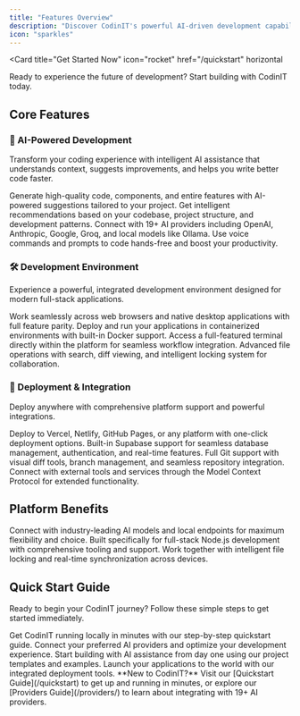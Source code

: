 ```yaml
---
title: "Features Overview"
description: "Discover CodinIT's powerful AI-driven development capabilities that streamline your full-stack development workflow"
icon: "sparkles"
---
```


<Card
  title="Get Started Now"
  icon="rocket"
  href="/quickstart"
  horizontal
>
  Ready to experience the future of development? Start building with CodinIT today.
</Card>

## Core Features

### 🤖 AI-Powered Development
Transform your coding experience with intelligent AI assistance that understands context, suggests improvements, and helps you write better code faster.

<Columns cols={2}>
  <Card
    title="Smart Code Generation"
    icon="sparkles"
    href="#"
  >
    Generate high-quality code, components, and entire features with AI-powered suggestions tailored to your project.
  </Card>
  <Card
    title="Context-Aware Assistance"
    icon="brain"
    href="#"
  >
    Get intelligent recommendations based on your codebase, project structure, and development patterns.
  </Card>
  <Card
    title="Multi-Provider Integration"
    icon="plug"
    href="#"
  >
    Connect with 19+ AI providers including OpenAI, Anthropic, Google, Groq, and local models like Ollama.
  </Card>
  <Card
    title="Voice-Powered Coding"
    icon="microphone"
    href="#"
  >
    Use voice commands and prompts to code hands-free and boost your productivity.
  </Card>
</Columns>

### 🛠️ Development Environment
Experience a powerful, integrated development environment designed for modern full-stack applications.

<Columns cols={2}>
  <Card
    title="Web & Desktop Support"
    icon="desktop"
    href="#"
  >
    Work seamlessly across web browsers and native desktop applications with full feature parity.
  </Card>
  <Card
    title="Docker Integration"
    icon="docker"
    href="#"
  >
    Deploy and run your applications in containerized environments with built-in Docker support.
  </Card>
  <Card
    title="Built-in Terminal"
    icon="terminal"
    href="#"
  >
    Access a full-featured terminal directly within the platform for seamless workflow integration.
  </Card>
  <Card
    title="File Management"
    icon="folder"
    href="#"
  >
    Advanced file operations with search, diff viewing, and intelligent locking system for collaboration.
  </Card>
</Columns>

### 🚀 Deployment & Integration
Deploy anywhere with comprehensive platform support and powerful integrations.

<Columns cols={2}>
  <Card
    title="Multi-Platform Deployment"
    icon="cloud"
    href="#"
  >
    Deploy to Vercel, Netlify, GitHub Pages, or any platform with one-click deployment options.
  </Card>
  <Card
    title="Supabase Integration"
    icon="database"
    href="#"
  >
    Built-in Supabase support for seamless database management, authentication, and real-time features.
  </Card>
  <Card
    title="Git Integration"
    icon="git"
    href="#"
  >
    Full Git support with visual diff tools, branch management, and seamless repository integration.
  </Card>
  <Card
    title="MCP Protocol Support"
    icon="puzzle"
    href="#"
  >
    Connect with external tools and services through the Model Context Protocol for extended functionality.
  </Card>
</Columns>

## Platform Benefits

<CardGroup cols={3}>
  <Card
    title="19+ AI Providers"
    icon="bot"
  >
    Connect with industry-leading AI models and local endpoints for maximum flexibility and choice.
  </Card>
  <Card
    title="Full-Stack Focus"
    icon="layer-group"
  >
    Built specifically for full-stack Node.js development with comprehensive tooling and support.
  </Card>
  <Card
    title="Real-Time Collaboration"
    icon="users"
  >
    Work together with intelligent file locking and real-time synchronization across devices.
  </Card>
</CardGroup>

## Quick Start Guide

Ready to begin your CodinIT journey? Follow these simple steps to get started immediately.

<CardGroup cols={2}>
  <Card
    title="Set Up Your Environment"
    icon="play"
    href="/quickstart"
  >
    Get CodinIT running locally in minutes with our step-by-step quickstart guide.
  </Card>
  <Card
    title="Configure AI Providers"
    icon="key"
    href="/essentials/settings"
  >
    Connect your preferred AI providers and optimize your development experience.
  </Card>
  <Card
    title="Create Your First Project"
    icon="plus"
    href="#"
  >
    Start building with AI assistance from day one using our project templates and examples.
  </Card>
  <Card
    title="Deploy to Production"
    icon="rocket"
    href="#"
  >
    Launch your applications to the world with our integrated deployment tools.
  </Card>
</CardGroup>

<Note>
  **New to CodinIT?** Visit our [Quickstart Guide](/quickstart) to get up and running in minutes, or explore our [Providers Guide](/providers/) to learn about integrating with 19+ AI providers.
</Note>